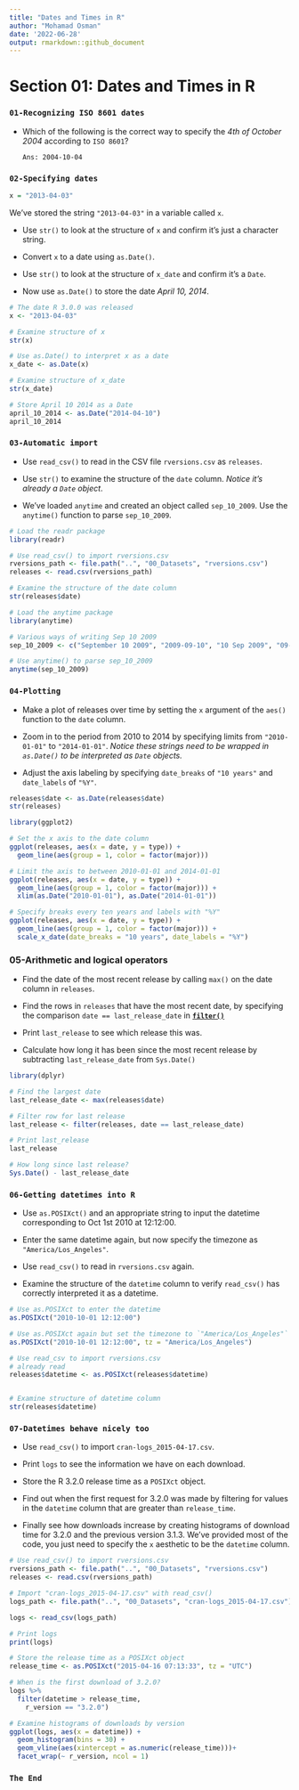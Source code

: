 ```yaml
---
title: "Dates and Times in R"
author: "Mohamad Osman"
date: '2022-06-28'
output: rmarkdown::github_document
---
```


# Section 01: Dates and Times in R

### **`01-Recognizing ISO 8601 dates`**

-   Which of the following is the correct way to specify the *4th of October 2004* according to `ISO 8601`?

    `Ans: 2004-10-04`

### **`02-Specifying dates`**

```r
x = "2013-04-03"
```

We've stored the string `"2013-04-03"` in a variable called `x`.

-   Use `str()` to look at the structure of `x` and confirm it's just a character string.

-   Convert `x` to a date using `as.Date()`.

-   Use `str()` to look at the structure of `x_date` and confirm it's a `Date`.

-   Now use `as.Date()` to store the date *April 10, 2014*.

```r
# The date R 3.0.0 was released
x <- "2013-04-03"

# Examine structure of x
str(x)

# Use as.Date() to interpret x as a date
x_date <- as.Date(x)

# Examine structure of x_date
str(x_date)

# Store April 10 2014 as a Date
april_10_2014 <- as.Date("2014-04-10")
april_10_2014
```

### **`03-Automatic import`**

-   Use `read_csv()` to read in the CSV file `rversions.csv` as `releases`.

-   Use `str()` to examine the structure of the `date` column. *Notice it's already a `Date` object*.

-   We've loaded `anytime` and created an object called `sep_10_2009`. Use the `anytime()` function to parse `sep_10_2009`.

```r
# Load the readr package
library(readr)

# Use read_csv() to import rversions.csv
rversions_path <- file.path("..", "00_Datasets", "rversions.csv")
releases <- read.csv(rversions_path)

# Examine the structure of the date column
str(releases$date)

# Load the anytime package
library(anytime)

# Various ways of writing Sep 10 2009
sep_10_2009 <- c("September 10 2009", "2009-09-10", "10 Sep 2009", "09-10-2009")

# Use anytime() to parse sep_10_2009
anytime(sep_10_2009)
```

### **`04-Plotting`**

-   Make a plot of releases over time by setting the `x` argument of the `aes()` function to the `date` column.

-   Zoom in to the period from 2010 to 2014 by specifying limits from `"2010-01-01"` to `"2014-01-01"`. *Notice these strings need to be wrapped in `as.Date()` to be interpreted as `Date` objects.*

-   Adjust the axis labeling by specifying `date_breaks` of `"10 years"` and `date_labels` of `"%Y"`.

```r
releases$date <- as.Date(releases$date)
str(releases)
```

```r
library(ggplot2)

# Set the x axis to the date column
ggplot(releases, aes(x = date, y = type)) +
  geom_line(aes(group = 1, color = factor(major)))

# Limit the axis to between 2010-01-01 and 2014-01-01
ggplot(releases, aes(x = date, y = type)) +
  geom_line(aes(group = 1, color = factor(major))) +
  xlim(as.Date("2010-01-01"), as.Date("2014-01-01"))

# Specify breaks every ten years and labels with "%Y"
ggplot(releases, aes(x = date, y = type)) +
  geom_line(aes(group = 1, color = factor(major))) +
  scale_x_date(date_breaks = "10 years", date_labels = "%Y")
```

### 05-**Arithmetic and logical operators**

-   Find the date of the most recent release by calling `max()` on the date column in `releases`.

-   Find the rows in `releases` that have the most recent date, by specifying the comparison `date == last_release_date` in [**`filter()`**](https://www.rdocumentation.org/packages/dplyr/versions/0.7.8/topics/filter)

-   Print `last_release` to see which release this was.

-   Calculate how long it has been since the most recent release by subtracting `last_release_date` from `Sys.Date()`

```r
library(dplyr)
```

```r
# Find the largest date
last_release_date <- max(releases$date)

# Filter row for last release
last_release <- filter(releases, date == last_release_date)

# Print last_release
last_release

# How long since last release?
Sys.Date() - last_release_date
```

### **`06-Getting datetimes into R`**

-   Use `as.POSIXct()` and an appropriate string to input the datetime corresponding to Oct 1st 2010 at 12:12:00.

-   Enter the same datetime again, but now specify the timezone as `"America/Los_Angeles"`.

-   Use `read_csv()` to read in `rversions.csv` again.

-   Examine the structure of the `datetime` column to verify `read_csv()` has correctly interpreted it as a datetime.

```r
# Use as.POSIXct to enter the datetime 
as.POSIXct("2010-10-01 12:12:00")

# Use as.POSIXct again but set the timezone to `"America/Los_Angeles"`
as.POSIXct("2010-10-01 12:12:00", tz = "America/Los_Angeles")

# Use read_csv to import rversions.csv
# already read
releases$datetime <- as.POSIXct(releases$datetime)


# Examine structure of datetime column
str(releases$datetime)
```

### **`07-Datetimes behave nicely too`**

-   Use `read_csv()` to import `cran-logs_2015-04-17.csv`.

-   Print `logs` to see the information we have on each download.

-   Store the R 3.2.0 release time as a `POSIXct` object.

-   Find out when the first request for 3.2.0 was made by filtering for values in the `datetime` column that are greater than `release_time`.

-   Finally see how downloads increase by creating histograms of download time for 3.2.0 and the previous version 3.1.3. We've provided most of the code, you just need to specify the `x` aesthetic to be the `datetime` column.

```r
# Use read_csv() to import rversions.csv
rversions_path <- file.path("..", "00_Datasets", "rversions.csv")
releases <- read.csv(rversions_path)
```

```r
# Import "cran-logs_2015-04-17.csv" with read_csv()
logs_path <- file.path("..", "00_Datasets", "cran-logs_2015-04-17.csv")

logs <- read_csv(logs_path)

# Print logs
print(logs)

# Store the release time as a POSIXct object
release_time <- as.POSIXct("2015-04-16 07:13:33", tz = "UTC")

# When is the first download of 3.2.0?
logs %>% 
  filter(datetime > release_time,
    r_version == "3.2.0")

# Examine histograms of downloads by version
ggplot(logs, aes(x = datetime)) +
  geom_histogram(bins = 30) +
  geom_vline(aes(xintercept = as.numeric(release_time)))+
  facet_wrap(~ r_version, ncol = 1)
```

### `The End`

